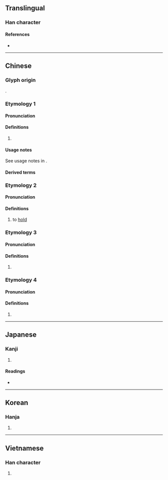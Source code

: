 {{also|掺}}
{{character info}}
==Translingual==

===Han character===
{{Han char|rn=64|rad=手|as=11|sn=14|four=53022|canj=QIIH|ids=⿰扌參}}

====References====
* {{Han ref|kx=0452.100|dkj=12649|dj=0802.140|hdz=31951.010|uh=647B|ud=25723|bh=BA55|bd=47701}}

----

==Chinese==
{{zh-forms|s=掺}}

===Glyph origin===
{{Han etym}}
{{Han compound|手|參|c1=s|c2=p|ls=psc}}.

===Etymology 1===

====Pronunciation====
{{zh-pron
|m=chān
|ma=Zh-chān.ogg
|c=caam1
|h=pfs=chhâm
|mn=chham/tw,zz:chhàm
|cat=v
}}

====Definitions====
{{zh-hanzi}}

# {{zh-alt-form|攙|tr=-|to [[mix]]; to [[support]] by the [[arm]]}}

====Usage notes====
See usage notes in {{l|zh|攙}}.

====Derived terms====
{{zh-der|摻水}}

===Etymology 2===

====Pronunciation====
{{zh-pron
|m=shǎn
|c=saam2
|mc=2
|oc=2
|cat=v
}}

====Definitions====
{{zh-hanzi}}

# {{lb|zh|literary}} to [[hold]]

===Etymology 3===

====Pronunciation====
{{zh-pron
|m=shān
|c=saam1
|mc=1
|oc=1
|cat=n
}}

====Definitions====
{{zh-hanzi}}

# {{zh-alt-form|攕|tr=-|[[slender]] look of the [[hand]]}}

===Etymology 4===

====Pronunciation====
{{zh-pron
|m=càn
|c=cam3
|cat=n
}}

====Definitions====
{{zh-hanzi}}

# {{zh-alt-form|參|tr=-|a [[kind]] of [[drum]] [[music]]}}

----

==Japanese==

===Kanji===
{{ja-kanji|grade=|rs=手11}}

# {{rfdef|ja|sort=手11}}

====Readings====
* {{ja-readings|on=[[さん]] (san), [[せん]] (sen), [[しん]] (shin)|kun=[[とる]] (toru)}}

----

==Korean==

===Hanja===
{{ko-hanja|hangeul=섬|eumhun=|rv=seom|mr=sŏm|y=sem}}

# {{rfdef|ko|sort=手11}}

----

==Vietnamese==

===Han character===
{{vi-readings|reading=thảm, sảm|rs=手11}}

# {{rfdef|vi|sort=手11}}